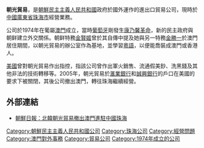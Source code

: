 '''朝光貿易'''，是[[朝鮮民主主義人民共和國|朝鮮民主主義人民共和國]]政府於國外運作的進出口貿易公司，現時於[[中國|中國]][[廣東省|廣東省]][[珠海市|珠海市]]經營業務。

公司於1974年在葡屬[[澳門|澳門]]成立，當時[[葡萄牙|葡萄牙]]剛發生[[康乃馨革命|康乃馨革命]]，新的民主政府與朝鲜建立外交關係。朝鲜特務[[金賢姬|金賢姬]]曾於其自傳中提及她與另一特務[[金勝一|金勝一]]於澳門居住期間，以朝光貿易的辦公室作為基地，並學習[[粵語|粵語]]，以便能喬裝成澳門或香港人。

[[美國|美國]]曾對朝光貿易作出指控，指該公司曾作出軍火銷售、流通假美鈔、洗黑錢及其他非法的技術轉移等。2005年，朝光貿易於[[滙業銀行|滙業銀行]]和[[誠興銀行|誠興銀行]]的戶口在美國的要求下被關閉，其後公司撤出澳門，轉往珠海繼續經營。

==外部連結==
*[https://web.archive.org/web/20170216055036/http://cnnews.chosun.com/site/data/html_dir/2005/12/19/20051219000018.html 朝鮮日報：北韓朝光貿易撤出澳門進駐中國珠海]

[[Category:朝鮮民主主義人民共和國公司|Category:朝鮮民主主義人民共和國公司]]  
[[Category:珠海公司|Category:珠海公司]]
[[Category:經營問題|Category:經營問題]]
[[Category:澳門對外事務|Category:澳門對外事務]]
[[Category:貿易公司|Category:貿易公司]]
[[Category:1974年成立的公司|Category:1974年成立的公司]]